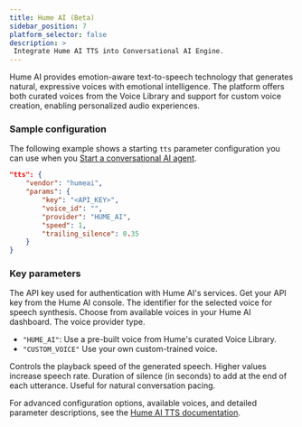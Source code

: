 ```yaml
---
title: Hume AI (Beta)
sidebar_position: 7
platform_selector: false
description: >
 Integrate Hume AI TTS into Conversational AI Engine.
---
```



Hume AI provides emotion-aware text-to-speech technology that generates natural, expressive voices with emotional intelligence. The platform offers both curated voices from the Voice Library and support for custom voice creation, enabling personalized audio experiences.

### Sample configuration

The following example shows a starting `tts` parameter configuration you can use when you [Start a conversational AI agent](../../rest-api/join).

```json
"tts": {
    "vendor": "humeai",
    "params": {
        "key": "<API_KEY>",
        "voice_id": "",
        "provider": "HUME_AI",
        "speed": 1,
        "trailing_silence": 0.35
    }
}
```

### Key parameters

<ParameterList title="params" required={true}>
 <Parameter name="key" type="string" required={true}>  
 The API key used for authentication with Hume AI's services. Get your API key from the Hume AI console.
 </Parameter>
 <Parameter name="voice_id" type="string" required={true}>
 The identifier for the selected voice for speech synthesis. Choose from available voices in your Hume AI dashboard.
 </Parameter>
 <Parameter name="provider" type="string" defaultValue="CUSTOM_VOICE" possibleValues="HUME_AI, CUSTOM_VOICE" required={true}>  
 The voice provider type. 
 
 - `"HUME_AI"`: Use a pre-built voice from Hume's curated Voice Library.
 - `"CUSTOM_VOICE"` Use your own custom-trained voice.
 
 </Parameter>
 <Parameter name="speed" type="number" defaultValue="1" possibleValues="0.25 to 3.0" required={false}>
 Controls the playback speed of the generated speech. Higher values increase speech rate.
 </Parameter>
 <Parameter name="trailing_silence" type="number" defaultValue="0.35" possibleValues="0 to 5" required={false}>
 Duration of silence (in seconds) to add at the end of each utterance. Useful for natural conversation pacing.
 </Parameter>
</ParameterList>

For advanced configuration options, available voices, and detailed parameter descriptions, see the [Hume AI TTS documentation](https://dev.hume.ai/docs/text-to-speech-tts/overview).